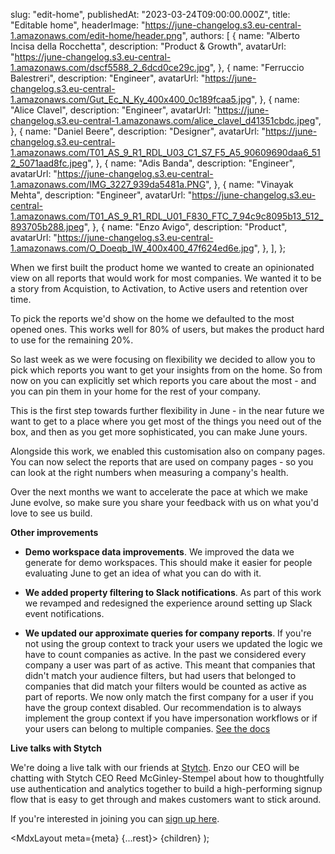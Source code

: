 
  slug: "edit-home",
  publishedAt: "2023-03-24T09:00:00.000Z",
  title: "Editable home",
  headerImage: "https://june-changelog.s3.eu-central-1.amazonaws.com/edit-home/header.png",
  authors: [
    {
      name: "Alberto Incisa della Rocchetta",
      description: "Product & Growth",
      avatarUrl: "https://june-changelog.s3.eu-central-1.amazonaws.com/dscf5588_2_6dcd0ce29c.jpg",
    },
    {
      name: "Ferruccio Balestreri",
      description: "Engineer",
      avatarUrl:
        "https://june-changelog.s3.eu-central-1.amazonaws.com/Gut_Ec_N_Ky_400x400_0c189fcaa5.jpg",
    },
    {
      name: "Alice Clavel",
      description: "Engineer",
      avatarUrl:
        "https://june-changelog.s3.eu-central-1.amazonaws.com/alice_clavel_d41351cbdc.jpeg",
    },
    {
      name: "Daniel Beere",
      description: "Designer",
      avatarUrl:
        "https://june-changelog.s3.eu-central-1.amazonaws.com/T01_AS_9_R1_RDL_U03_C1_S7_F5_A5_90609690daa6_512_5071aad8fc.jpeg",
    },
    {
      name: "Adis Banda",
      description: "Engineer",
      avatarUrl: "https://june-changelog.s3.eu-central-1.amazonaws.com/IMG_3227_939da5481a.PNG",
    },
    {
      name: "Vinayak Mehta",
      description: "Engineer",
      avatarUrl:
        "https://june-changelog.s3.eu-central-1.amazonaws.com/T01_AS_9_R1_RDL_U01_F830_FTC_7_94c9c8095b13_512_893705b288.jpeg",
    },
    {
      name: "Enzo Avigo",
      description: "Product",
      avatarUrl:
        "https://june-changelog.s3.eu-central-1.amazonaws.com/O_Doeqb_IW_400x400_47f624ed6e.jpg",
    },
  ],
};

When we first built the product home we wanted to create an opinionated view on all reports that would work for most companies. We wanted it to be a story from Acquistion, to Activation, to Active users and retention over time.

To pick the reports we'd show on the home we defaulted to the most opened ones. This works well for 80% of users, but makes the product hard to use for the remaining 20%.

So last week as we were focusing on flexibility we decided to allow you to pick which reports you want to get your insights from on the home. So from now on you can explicitly set which reports you care about the most - and you can pin them in your home for the rest of your company.

This is the first step towards further flexibility in June - in the near future we want to get to a place where you get most of the things you need out of the box, and then as you get more sophisticated, you can make June yours.

Alongside this work, we enabled this customisation also on company pages. You can now select the reports that are used on company pages - so you can look at the right numbers when measuring a company's health.

Over the next months we want to accelerate the pace at which we make June evolve, so make sure you share your feedback with us on what you'd love to see us build.

**Other improvements**

- **Demo workspace data improvements**. We improved the data we generate for demo workspaces. This should make it easier for people evaluating June to get an idea of what you can do with it.

- **We added property filtering to Slack notifications**. As part of this work we revamped and redesigned the experience around setting up Slack event notifications.

- **We updated our approximate queries for company reports**. If you're not using the group context to track your users we updated the logic we have to count companies as active. In the past we considered every company a user was part of as active. This meant that companies that didn't match your audience filters, but had users that belonged to companies that did match your filters would be counted as active as part of reports. We now only match the first company for a user if you have the group context disabled. Our recommendation is to always implement the group context if you have impersonation workflows or if your users can belong to multiple companies. [See the docs](https://www.june.so/docs/companies/track)

**Live talks with Stytch**

We're doing a live talk with our friends at [Stytch](https://stytch.com/). Enzo our CEO will be chatting with Stytch CEO Reed McGinley-Stempel about how to thoughtfully use authentication and analytics together to build a high-performing signup flow that is easy to get through and makes customers want to stick around.

If you're interested in joining you can [sign up here](https://stytch.zoom.us/webinar/register/WN_biD4rV_BTie6mJqGr5ILbQ#/registration).

  <MdxLayout meta={meta} {...rest}>
    {children}
  </MdxLayout>
);

